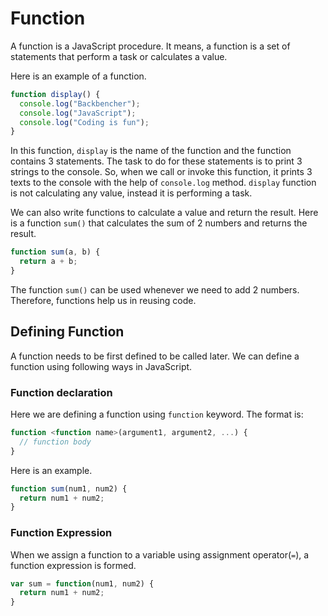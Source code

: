 
<Layout>
<SEO title="Function in JavaScript" />
<JSLayout>

# Function

A function is a JavaScript procedure. It means, a function is a set of statements that perform a task or calculates a value.

Here is an example of a function.

```javascript
function display() {
  console.log("Backbencher");
  console.log("JavaScript");
  console.log("Coding is fun");
}
```

In this function, `display` is the name of the function and the function contains 3 statements. The task to do for these statements is to print 3 strings to the console. So, when we call or invoke this function, it prints 3 texts to the console with the help of `console.log` method. `display` function is not calculating any value, instead it is performing a task.

We can also write functions to calculate a value and return the result. Here is a function `sum()` that calculates the sum of 2 numbers and returns the result.

```javascript
function sum(a, b) {
  return a + b;
}
```

The function `sum()` can be used whenever we need to add 2 numbers. Therefore, functions help us in reusing code.

## Defining Function

A function needs to be first defined to be called later. We can define a function using following ways in JavaScript.

### Function declaration

Here we are defining a function using `function` keyword. The format is:

```javascript
function <function name>(argument1, argument2, ...) {
  // function body
}
```

Here is an example.

```javascript
function sum(num1, num2) {
  return num1 + num2;
}
```

### Function Expression

When we assign a function to a variable using assignment operator(`=`), a function expression is formed.

```javascript
var sum = function(num1, num2) {
  return num1 + num2;
}
```

</JSLayout>
</Layout>
